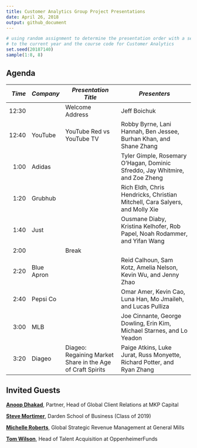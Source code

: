 ```yaml
---
title: Customer Analytics Group Project Presentations
date: April 26, 2018
output: github_document
---
```


```r
# using random assignment to determine the presentation order with a seed equal 
# to the current year and the course code for Customer Analytics
set.seed(20187140)
sample(1:8, 8)
```

## Agenda
*Time*  | *Company* | *Presentation Title* | *Presenters*
---:| ---------- | ------------------------ | ----------------------------------
12:30	|            |	Welcome Address | Jeff Boichuk
12:40	|	YouTube	   |	YouTube Red vs YouTube TV	|	Robby Byrne, Lani Hannah, Ben Jessee, Burhan Khan, and Shane Zhang
1:00	| Adidas     |		|	Tyler Gimple, Rosemary O'Hagan, Dominic Sfreddo, Jay Whitmire, and Zoe Zheng
1:20	|	Grubhub    | 	  |	Rich Eldh, Chris Hendricks, Christian Mitchell, Cara Salyers, and Molly Xie
1:40	|	Just       |	  |	Ousmane Diaby, Kristina Kelhofer, Rob Papel, Noah Rodammer, and Yifan Wang
2:00	|	           |	Break	|
2:20	|	Blue Apron |		|	Reid Calhoun, Sam Kotz, Amelia Nelson, Kevin Wu, and Jenny Zhao
2:40	|	Pepsi Co	 |		|	Omar Amer, Kevin Cao, Luna Han, Mo Jmaileh, and Lucas Pulliza
3:00	|	MLB	       |	  | Joe Cinnante, George Dowling, Erin Kim, Michael Starnes, and Lo Yeadon
3:20	|	Diageo     |	Diageo: Regaining Market Share in the Age of Craft Spirits	|	Paige Atkins, Luke Jurat, Russ Monyette, Richard Potter, and Ryan Zhang

## Invited Guests
[**Anoop Dhakad**][Dhakad], Partner, Head of Global Client Relations at MKP
Capital

[**Steve Mortimer**][Mortimer], Darden School of Business (Class of 2019)

[**Michelle Roberts**][Roberts], Global Strategic Revenue Management at General
Mills

[**Tom Wilson**][Wilson], Head of Talent Acquisition at OppenheimerFunds

[Dhakad]: https://www.linkedin.com/in/anoopdhakad/
[Mortimer]: https://www.linkedin.com/in/stevenmmortimer/
[Roberts]: https://www.linkedin.com/in/michelle-roberts-997a548/
[Wilson]: https://www.linkedin.com/in/tom-wilson-993b28/